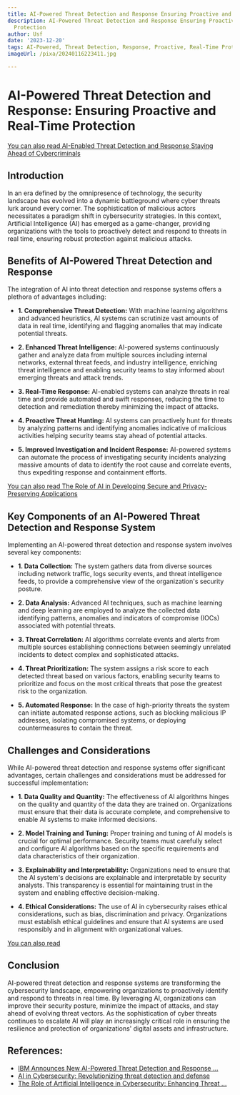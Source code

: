 ```yaml
---
title: AI-Powered Threat Detection and Response Ensuring Proactive and Real-Time Protection
description: AI-Powered Threat Detection and Response Ensuring Proactive and Real-Time
  Protection
author: Usf
date: '2023-12-20'
tags: AI-Powered, Threat Detection, Response, Proactive, Real-Time Protection
imageUrl: /pixa/20240116223411.jpg

---
```

# AI-Powered Threat Detection and Response: Ensuring Proactive and Real-Time Protection

[You can also read AI-Enabled  Threat Detection and Response  Staying Ahead of Cybercriminals](AI-Enabled%20Threat%20Detection%20and%20Response%20Staying%20Ahead%20of%20Cybercriminals)


## Introduction

In an era defined by the omnipresence of technology, the security landscape has evolved into a  dynamic battleground where cyber threats lurk around every corner. The sophistication of malicious  actors necessitates a paradigm shift in cybersecurity strategies. In this context, Artificial Intelligence (AI)  has emerged as a game-changer, providing organizations  with the tools to proactively detect and respond to threats  in real time, ensuring robust protection against malicious attacks.

## Benefits of AI-Powered Threat Detection and Response

The integration of AI into threat detection and response systems  offers a plethora of advantages including:

* **1. Comprehensive Threat Detection:** With machine learning algorithms and  advanced heuristics, AI systems can  scrutinize vast amounts  of data in real time, identifying and flagging anomalies that may indicate potential threats.

* **2. Enhanced  Threat  Intelligence:** AI-powered systems continuously gather and analyze data from multiple sources including  internal networks,  external threat feeds, and industry intelligence, enriching threat intelligence and enabling security teams to stay informed about emerging threats and attack trends.

* **3.  Real-Time Response:** AI-enabled systems can analyze threats  in real time and provide automated and swift responses,  reducing the  time to detection and remediation thereby minimizing the impact of attacks.

*  **4. Proactive Threat Hunting:**  AI systems can proactively hunt for threats  by analyzing patterns and identifying  anomalies indicative of malicious  activities helping security teams stay ahead of potential attacks.

* **5. Improved Investigation and Incident Response:**  AI-powered  systems can automate the process of investigating security incidents analyzing massive amounts of data to identify the root cause and correlate events, thus expediting response and containment efforts.

[You can also read The Role of  AI in  Developing Secure and Privacy-Preserving Applications](The%20Role%20of%20AI%20in%20Developing%20Secure%20and%20Privacy-Preserving%20Applications)


## Key Components of an AI-Powered Threat Detection and Response System

Implementing an AI-powered threat detection  and response system  involves several key components:

* **1.  Data  Collection:** The system gathers data from diverse sources including  network traffic, logs security events, and threat intelligence  feeds, to provide a comprehensive view of the organization's security posture.

* **2.  Data Analysis:** Advanced AI techniques, such as  machine learning and deep learning are employed to analyze  the collected data identifying patterns,  anomalies and indicators of compromise (IOCs) associated with potential threats.

* **3. Threat Correlation:** AI algorithms correlate events  and alerts from  multiple sources establishing connections between seemingly unrelated incidents to detect complex and sophisticated attacks.

* **4.  Threat Prioritization:** The system assigns a risk score to each detected threat based on various factors, enabling security teams to prioritize and focus on the most critical threats that pose the greatest risk to the organization.

* **5. Automated Response:** In the case of high-priority threats the system can initiate automated response actions, such as blocking malicious IP addresses, isolating compromised systems,  or deploying countermeasures to contain the threat.

## Challenges and Considerations

While AI-powered threat detection and response systems offer significant advantages, certain challenges and considerations must be addressed for successful implementation:

* **1. Data Quality and Quantity:** The effectiveness of AI algorithms  hinges  on the quality and quantity of the data they are trained on. Organizations must  ensure that  their data is  accurate complete, and  comprehensive to enable  AI  systems to make informed decisions.

* **2. Model Training and Tuning:** Proper  training  and tuning of AI models  is crucial for optimal performance.  Security teams must carefully  select  and configure AI algorithms  based on  the specific requirements and data characteristics of their organization.

* **3. Explainability and Interpretability:** Organizations need to ensure that the AI system's decisions are explainable and  interpretable by security analysts. This transparency is  essential for maintaining trust in  the system  and enabling effective decision-making.

* **4. Ethical Considerations:** The use of AI in  cybersecurity raises  ethical considerations, such as bias, discrimination and privacy.  Organizations must establish ethical guidelines and ensure that AI systems  are used responsibly and in alignment with organizational values.

[You can also read ]()


## Conclusion

AI-powered threat detection and response systems are transforming the cybersecurity landscape, empowering organizations to proactively identify and respond to threats in real time. By leveraging  AI, organizations can improve their security posture, minimize the impact of attacks, and stay ahead of evolving threat vectors. As the sophistication of cyber threats  continues to escalate AI will play  an increasingly  critical role in ensuring the resilience and  protection of organizations' digital assets and infrastructure.

## References:
- [IBM Announces New AI-Powered Threat Detection and Response ...](https://newsroom.ibm.com/2023-10-05-IBM-Announces-New-AI-Powered-Threat-Detection-and-Response-Services)
- [AI in Cybersecurity: Revolutionizing threat detection and defense](https://datasciencedojo.com/blog/ai-in-cybersecurity/)
- [The Role of Artificial Intelligence in Cybersecurity: Enhancing Threat ...](https://www.linkedin.com/pulse/role-artificial-intelligence-cybersecurity-enhancing-threat-1c)
